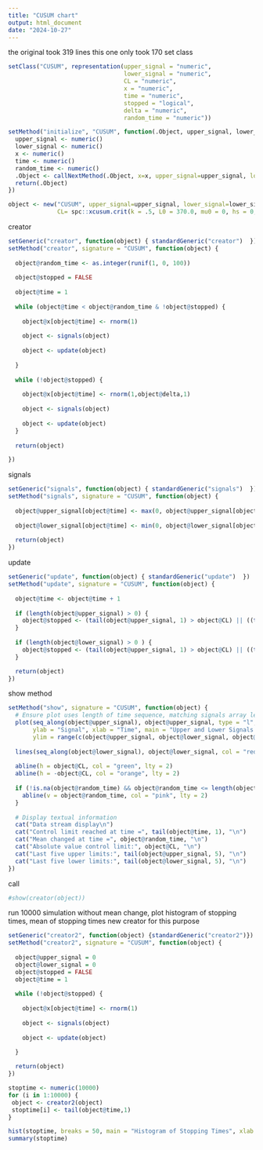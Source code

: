 ---
title: "CUSUM chart"
output: html_document
date: "2024-10-27"
---
the original took 319 lines this one only took 170 
set class
```{r}
setClass("CUSUM", representation(upper_signal = "numeric",
                                 lower_signal = "numeric",
                                 CL = "numeric",
                                 x = "numeric",
                                 time = "numeric",
                                 stopped = "logical",
                                 delta = "numeric",
                                 random_time = "numeric"))

setMethod("initialize", "CUSUM", function(.Object, upper_signal, lower_signal, CL, x, time, stopped, delta) {
  upper_signal <- numeric()
  lower_signal <- numeric()
  x <- numeric()
  time <- numeric()
  random_time <- numeric()
  .Object <- callNextMethod(.Object, x=x, upper_signal=upper_signal, lower_signal=lower_signal, CL=CL, time=time, delta=delta)
  return(.Object)
})
```

```{r}
object <- new("CUSUM", upper_signal=upper_signal, lower_signal=lower_signal, 
              CL= spc::xcusum.crit(k = .5, L0 = 370.0, mu0 = 0, hs = 0, sided = "two",r = 30), time=time, delta=1)
```

creator
```{r}
setGeneric("creator", function(object) { standardGeneric("creator")  })
setMethod("creator", signature = "CUSUM", function(object) {
    
  object@random_time <- as.integer(runif(1, 0, 100))
  
  object@stopped = FALSE
  
  object@time = 1 
  
  while (object@time < object@random_time & !object@stopped) {
    
    object@x[object@time] <- rnorm(1)
    
    object <- signals(object)
    
    object <- update(object)
   
  }
  
  while (!object@stopped) {
    
    object@x[object@time] <- rnorm(1,object@delta,1)
    
    object <- signals(object)
    
    object <- update(object)
  }
  
  return(object)

})
```

signals
```{r}
setGeneric("signals", function(object) { standardGeneric("signals")  })
setMethod("signals", signature = "CUSUM", function(object) {
  
  object@upper_signal[object@time] <- max(0, object@upper_signal[object@time - 1] + object@x[object@time] - 0.5)
  
  object@lower_signal[object@time] <- min(0, object@lower_signal[object@time - 1] + object@x[object@time] + 0.5)
  
  return(object)
})
```

update
```{r}
setGeneric("update", function(object) { standardGeneric("update")  })
setMethod("update", signature = "CUSUM", function(object) {
  
  object@time <- object@time + 1
  
  if (length(object@upper_signal) > 0) {
    object@stopped <- (tail(object@upper_signal, 1) > object@CL) || ((tail(object@lower_signal, 1)) < -object@CL)
  }
  
  if (length(object@lower_signal) > 0 ) {
    object@stopped <- (tail(object@upper_signal, 1) > object@CL) || ((tail(object@lower_signal, 1)) < -object@CL)
  }

  return(object)
})
```

show method 
```{r}
setMethod("show", signature = "CUSUM", function(object) {
  # Ensure plot uses length of time sequence, matching signals array lengths
  plot(seq_along(object@upper_signal), object@upper_signal, type = "l", col = "blue",
       ylab = "Signal", xlab = "Time", main = "Upper and Lower Signals Over Time",
       ylim = range(c(object@upper_signal, object@lower_signal, object@CL, -object@CL)))
  
  lines(seq_along(object@lower_signal), object@lower_signal, col = "red")
  
  abline(h = object@CL, col = "green", lty = 2)
  abline(h = -object@CL, col = "orange", lty = 2)
  
  if (!is.na(object@random_time) && object@random_time <= length(object@upper_signal)) {
    abline(v = object@random_time, col = "pink", lty = 2)
  }
  
  # Display textual information
  cat("Data stream display\n")
  cat("Control limit reached at time =", tail(object@time, 1), "\n")
  cat("Mean changed at time =", object@random_time, "\n")
  cat("Absolute value control limit:", object@CL, "\n")
  cat("Last five upper limits:", tail(object@upper_signal, 5), "\n")
  cat("Last five lower limits:", tail(object@lower_signal, 5), "\n")
})
```

call
```{r}
#show(creator(object))
```

run 10000 simulation without mean change, plot histogram of stopping times, mean of stopping times 
new creator for this purpose 
```{r}
setGeneric("creator2", function(object) {standardGeneric("creator2")})
setMethod("creator2", signature = "CUSUM", function(object) {
  
  object@upper_signal = 0 
  object@lower_signal = 0
  object@stopped = FALSE
  object@time = 1 
  
  while (!object@stopped) {
    
    object@x[object@time] <- rnorm(1)
    
    object <- signals(object)
    
    object <- update(object)
   
  }

  return(object)
})
```
```{r}
stoptime <- numeric(10000)
for (i in 1:10000) {
 object <- creator2(object)
 stoptime[i] <- tail(object@time,1)
}

hist(stoptime, breaks = 50, main = "Histogram of Stopping Times", xlab = "Stopping Time", col = "lightblue")
summary(stoptime)
```





